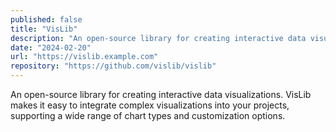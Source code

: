 ```yaml
---
published: false
title: "VisLib"
description: "An open-source library for creating interactive data visualizations."
date: "2024-02-20"
url: "https://vislib.example.com"
repository: "https://github.com/vislib/vislib"
---
```


An open-source library for creating interactive data visualizations. VisLib makes it easy to integrate complex visualizations into your projects, supporting a wide range of chart types and customization options.
